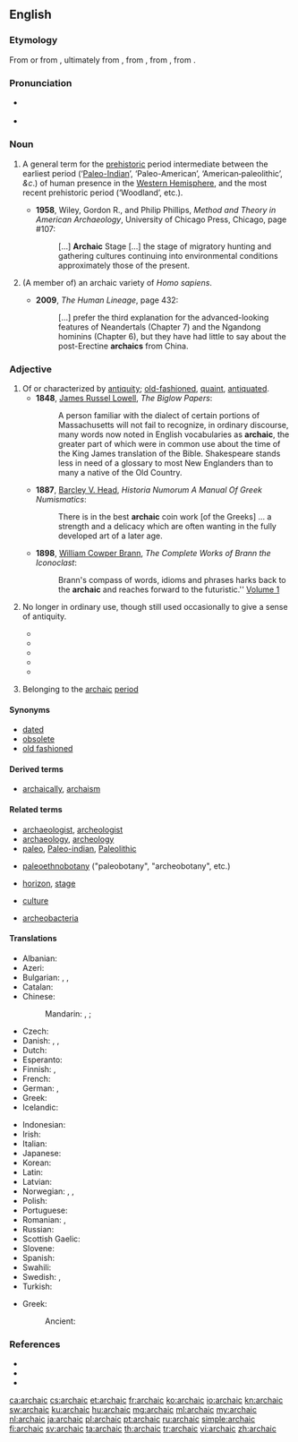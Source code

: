 ==English==

===Etymology===
From {{term|archaism||ancient or obsolete phrase or expression|lang=en}} or from {{etyl|fr|en}} {{term|archaïque||lang=fr}}, ultimately from {{etyl|grc|en}} {{term|ἀρχαικός||old-fashioned|tr=arkhaikos|lang=grc|sc=polytonic}}, from {{term|ἀρχαῖος||from the beginning, antiquated, ancient, old|tr=arkhaios|lang=grc|sc=polytonic}}, from {{term|ἀρχή||beginning, origin|tr=arkhē|lang=grc|sc=polytonic}}, from {{term|ἄρχω||I am first|tr=arkhō|lang=grc|sc=polytonic}}.

===Pronunciation===
* {{a|UK}} {{IPA|/ɑː.ˈkeɪ.ɪk/|lang=en}}
* {{a|US}} {{IPA|/ɑɹ.ˈkeɪ.ɪk/|lang=en}}

===Noun===
{{en-noun}}

# {{context|archaeology|US|usually capitalized|lang=en}} A general term for the [[prehistoric]] period intermediate between the earliest period (‘[http://en.wikipedia.org/wiki/Paleo-Indian Paleo-Indian]’, ‘Paleo-American’, ‘American‐paleolithic’, ''&c''.) of human presence in the [[Western Hemisphere]], and the most recent prehistoric period (‘Woodland’, etc.).<!-- needs links to Wikipedia entries -->
#* '''1958''', Wiley, Gordon R., and Philip Phillips, ''Method and Theory in American Archaeology'', University of Chicago Press, Chicago, page #107:
#*: [...] '''Archaic''' Stage [...] the stage of migratory hunting and gathering cultures continuing into environmental conditions approximately those of the present.
# {{context|paleoanthropology|lang=en}} (A member of) an archaic variety of ''Homo sapiens''.
#* '''2009''', ''The Human Lineage'', page 432:
#*: [...] prefer the third explanation for the advanced-looking features of Neandertals (Chapter 7) and the Ngandong hominins (Chapter 6), but they have had little to say about the post-Erectine '''archaics''' from China.

===Adjective===
{{en-adj}}

# Of or characterized by [[antiquity]]; [[old-fashioned]], [[quaint]], [[antiquated]].
#* '''1848''', [[w:James Russel Lowell|James Russel Lowell]], ''The Biglow Papers'':
#*: A person familiar with the dialect of certain portions of Massachusetts will not fail to recognize, in ordinary discourse, many words now noted in English vocabularies as '''archaic''', the greater part of which were in common use about the time of the King James translation of the Bible. Shakespeare stands less in need of a glossary to most New Englanders than to many a native of the Old Country.
#* '''1887''', [[w:Barcley V. Head|Barcley V. Head]], ''Historia Numorum A Manual Of Greek Numismatics'':
#*: There is in the best '''archaic''' coin work [of the Greeks] ... a strength and a delicacy which are often wanting in the fully developed art of a later age.
#* '''1898''', [[w:William Cowper Brann|William Cowper Brann]], ''The Complete Works of Brann the Iconoclast'':
#*: Brann's compass of words, idioms and phrases harks back to the '''archaic''' and reaches forward to the futuristic.'' [http://etext.virginia.edu/etcbin/ot2www-pubeng?specfile=/texts/english/modeng/publicsearch/modengpub.o2w&act=surround&offset=106379045&tag=Brann,+William+Cowper:+The+Complete+Works+of+Brann+the+Iconoclast,+Volume+1,+1898&query=archaic&id=Bra1Ico Volume 1]
# {{context|of words|lang=en}} No longer in ordinary use, though still used occasionally to give a sense of antiquity.
#* {{quote-book|title=The faerie queene: Book 1|page=lxi|author=Harrington Hugh Melville Percival|year=1893|chapter=Introduction|passage=The language of the Faerie Queene was made '''archaic''' Language:— in order to be in keeping with the chivalry of bygone ages that formed its subject.}}
#* {{quote-journal|url=http://books.google.com/books?id=1wouAAAAYAAJ&pg=PA23&dq=archaic+word|language|construction|vocabulary|phrase|verb&hl=en&ei=5M7ZTK-eC8Xflge5jrHNCw&sa=X&oi=book_result&ct=result&resnum=4&ved=0CD4Q6AEwAzgK#v=onepage&q=archaic%20word|language|construction|vocabulary|phrase|verb&f=false|journal=The Writer|year=1900|volume=13|page=23|title=The Revival of Old English Words|author=Mary Hall Leonard|passage=Almost every writer of power will occasionally use with strong effect an '''archaic''' term that he has unearthed from the treasures of the older English vocabulary. This is especially true of poets, who recognize that the unusualness of the '''archaic''' word will sometimes heighten the poetic effect.}}
#* {{quote-book|title=Orality and Literacy: the technologizing of the word|page=46|author=[[w:Walter J. Ong|Walter J. Ong]]|year=1982|passage=When generations pass and the object or institution referred to by the '''archaic''' word is no longer part of present, lived experience, though the word has been retained, its meaning is commonly altered or simply vanishes. African talking drums, as used for example among theas used for example among the Lokele in eastern Zaire, speak in elaborate formulas that preserve certain '''archaic''' words which the drummers can vocalize but whose meaning they no longer know.}}
#* {{quote-book|title=Decameron|page=lxvi|chapter=Editor's Introduction|year=2005|passage=his resistance to censorship blends nicely with his scorn for the common folk, so a limited edition, in beautiful '''archaic''' language incomprehensible to the masses, of rude or blasphemous material such as one can find in the Decameron, would simultaneously satisfy both impulses.|author=Cormac Ó Cuilleanáin}}
#* {{quote-book|chapter=Introduction|author=Susan F. Beegel|title=Cup of gold: a life of Sir Henry Morgan, buccaneer|page=xx|John Steinbeck|passage=Cabell also uses a kind of stylistic dissonance to reinforce his novel's thematic ironies at the sentence level. An inflated speech in '''archaic''' language might end with a modern pinprick: "And so on, and so on!"|year=2008}}
# {{context|archaeology|lang=el}} Belonging to the [[archaic]] [[period]]

====Synonyms====
* [[dated]]
* [[obsolete]]
* [[old fashioned]]

====Derived terms====
* [[archaically]], [[archaism]]

====Related terms====
{{rel-top|Related terms}}
* [[archaeologist]], [[archeologist]]
* [[archaeology]], [[archeology]]
* [[paleo]], [[Paleo-indian]], [[Paleolithic]]
{{rel-mid}}
* [[paleoethnobotany]] ("paleobotany", "archeobotany", etc.)
* {{qualifier|archeology}} [[horizon]], [[stage]]
* {{qualifier|anthropology}} [[culture]]
* [[archeobacteria]]
{{rel-bottom}}

====Translations====
{{trans-top|old-fashioned or antiquated}}
* Albanian: {{t+|sq|arkaik}}
* Azeri: {{t|az|arxaik}}
* Bulgarian: {{t+|bg|стар}}, {{t+|bg|древен}}, {{t+|bg|архаичен}}
* Catalan: {{t|ca|arcaic}}
* Chinese:
*: Mandarin: {{t|cmn|古體}}, {{t+|cmn|古体}}; {{t+|cmn|古老}}
* Czech: {{t|cs|archaický}}
* Danish: {{t|da|gammeldags}}, {{t|da|fortidig}}, {{t|da|arkaisk}}
* Dutch: {{t+|nl|archaïsch}}
* Esperanto: {{t|eo|arkaika}}
* Finnish: {{t|fi|antiikkinen}}, {{t+|fi|vanhahtava}}
* French: {{t+|fr|archaïque}}
* German: {{t+|de|archaisch}}, {{t+|de|veraltet}}
* Greek: {{t+|el|απαρχαιωμένος}}
* Icelandic: {{t+|is|gamaldags}}
{{trans-mid}}
* Indonesian: {{t+|id|arkais}}
* Irish: {{t|ga|ársa}}
* Italian: {{t+|it|arcaico}}
* Japanese: {{t+|ja|初期|tr= しょき, shoki}}
* Korean: {{t|ko|고대적|tr=godaejeok|sc=Hang}}
* Latin: {{t|la|archaicus}}
* Latvian: {{t|lv|veclaicīgs}}
* Norwegian: {{t|no|arkaisk}}, {{t|no|gammeldags}}, {{t+|no|foreldet}}
* Polish: {{t+|pl|archaiczny}}
* Portuguese: {{t+|pt|arcaico}}
* Romanian: {{t|ro|arhaic|m|n}}, {{t|ro|învechit|m|n}}
* Russian: {{t+|ru|архаичный|sc=Cyrl|tr=arxaíčnyj}}
* Scottish Gaelic: {{t|gd|àrsaidh}}
* Slovene: {{t|sl|arhaični}}
* Spanish: {{t+|es|arcaico}}
* Swahili: {{t+|sw|dinari}}
* Swedish: {{t+|sv|arkaisk}}, {{t+|sv|ålderdomlig}}
* Turkish: {{t+|tr|antik}}
{{trans-bottom}}

{{trans-top|belonging to the archaic period}}
* Greek: {{t+|el|αρχαϊκός}}
*: Ancient: {{t|grc|αρχαϊκός|sc=polytonic}}
{{trans-mid}}
{{trans-bottom}}

===References===
* {{R:Webster 1913}}
* {{R:Century 1914}}
* {{R:Oxford 1998}}

[[ca:archaic]]
[[cs:archaic]]
[[et:archaic]]
[[fr:archaic]]
[[ko:archaic]]
[[io:archaic]]
[[kn:archaic]]
[[sw:archaic]]
[[ku:archaic]]
[[hu:archaic]]
[[mg:archaic]]
[[ml:archaic]]
[[my:archaic]]
[[nl:archaic]]
[[ja:archaic]]
[[pl:archaic]]
[[pt:archaic]]
[[ru:archaic]]
[[simple:archaic]]
[[fi:archaic]]
[[sv:archaic]]
[[ta:archaic]]
[[th:archaic]]
[[tr:archaic]]
[[vi:archaic]]
[[zh:archaic]]
